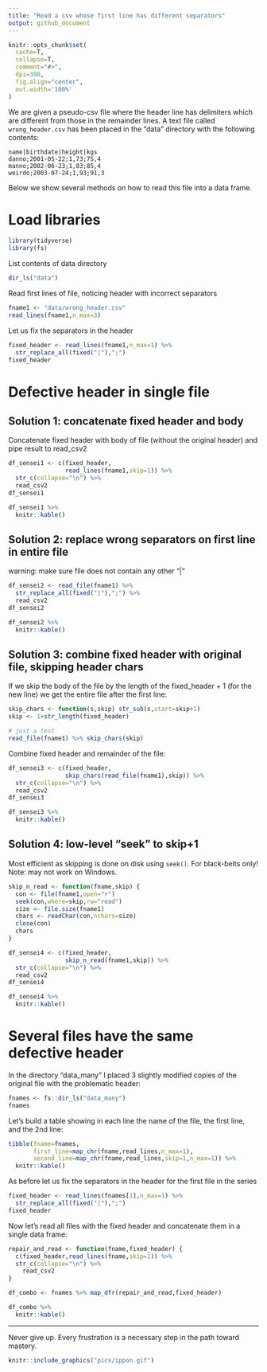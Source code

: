 ```yaml
---
title: "Read a csv whose first line has different separators"
output: github_document
---
```


```r
knitr::opts_chunk$set(
  cache=T,
  collapse=T,
  comment="#>",
  dpi=300,
  fig.align="center",
  out.width='100%'
)
```

We are given a pseudo-csv file where the header line has delimiters which are different from those in the remainder lines. A text file called `wrong_header.csv` has been placed in the "data" directory with the following contents:

```
name|birthdate|height|kgs
danno;2001-05-22;1,73;75,4
manno;2002-06-23;1,83;85,4
weirdo;2003-07-24;1,93;91,3
```

Below we show several methods on how to read this file into a data frame.

# Load libraries

```r
library(tidyverse)
library(fs)
```

List contents of data directory

```r
dir_ls("data")
```

Read first lines of file, noticing header with incorrect separators

```r
fname1 <- "data/wrong_header.csv"
read_lines(fname1,n_max=3)
```

Let us fix the separators in the header

```r
fixed_header <- read_lines(fname1,n_max=1) %>%
  str_replace_all(fixed("|"),";")
fixed_header
```

# Defective header in single file

## Solution 1: concatenate fixed header and body

Concatenate fixed header with body of file (without the original header) and pipe result to read_csv2

```r
df_sensei1 <- c(fixed_header,
                read_lines(fname1,skip=1)) %>%
  str_c(collapse="\n") %>%
  read_csv2
df_sensei1
```

```r
df_sensei1 %>%
  knitr::kable()
```

## Solution 2: replace wrong separators on first line in entire file

warning: make sure file does not contain any other "|" 

```r
df_sensei2 <- read_file(fname1) %>%
  str_replace_all(fixed("|"),";") %>%
  read_csv2
df_sensei2
```

```r
df_sensei2 %>%
  knitr::kable()
```

## Solution 3: combine fixed header with original file, skipping header chars

If we skip the body of the file by the length of the fixed_header + 1 (for the new line) we get the entire file after the first line:

```r
skip_chars <- function(s,skip) str_sub(s,start=skip+1)
skip <- 1+str_length(fixed_header)

# just a test
read_file(fname1) %>% skip_chars(skip)
```

Combine fixed header and remainder of the file:
   
```r
df_sensei3 <- c(fixed_header,
                skip_chars(read_file(fname1),skip)) %>%
  str_c(collapse="\n") %>%
  read_csv2
df_sensei3
```

```r
df_sensei3 %>%
  knitr::kable()
```

## Solution 4: low-level "seek" to skip+1

Most efficient as skipping is done on disk using `seek()`. For black-belts only! Note: may not work on Windows.

```r
skip_n_read <- function(fname,skip) {
  con <- file(fname1,open="r")
  seek(con,where=skip,rw="read")
  size <- file.size(fname1)
  chars <- readChar(con,nchars=size)
  close(con)
  chars
}

df_sensei4 <- c(fixed_header,
                skip_n_read(fname1,skip)) %>%
  str_c(collapse="\n") %>%
  read_csv2
df_sensei4
```
```r
df_sensei4 %>%
  knitr::kable()
```

# Several files have the same defective header

In the directory "data_many" I placed 3 slightly modified copies of the original file with the problematic header:

```r
fnames <- fs::dir_ls("data_many")
fnames
```

Let's build a table showing in each line the name of the file, the first line, and the 2nd line:

```r
tibble(fname=fnames,
       first_line=map_chr(fname,read_lines,n_max=1),
       second_line=map_chr(fname,read_lines,skip=1,n_max=1)) %>%
  knitr::kable()
```

As before let us fix the separators in the header for the first file in the series

```r
fixed_header <- read_lines(fnames[1],n_max=1) %>%
  str_replace_all(fixed("|"),";")
fixed_header
```

Now let's read all files with the fixed header and concatenate them in a single data frame:

```r
repair_and_read <- function(fname,fixed_header) {
  c(fixed_header,read_lines(fname,skip=1)) %>%
  str_c(collapse="\n") %>%
    read_csv2
}

df_combo <- fnames %>% map_dfr(repair_and_read,fixed_header)
```

```r
df_combo %>%
  knitr::kable()
```

***

Never give up. Every frustration is a necessary step in the path toward mastery.

```r
knitr::include_graphics("pics/ippon.gif")
```

